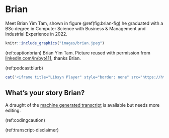 # Brian {#brian}

Meet Brian Yim Tam, shown in figure \@ref(fig:brian-fig) he graduated with a BSc degree in Computer Science with Business & Management and Industrial Experience in 2022.

```r
knitr::include_graphics("images/brian.jpeg")
```
(ref:captionbrian) Brian Yim Tam. Picture reused with permission from [linkedin.com/in/byt411](hhttps://www.linkedin.com/in/byt411/), thanks Brian.

(ref:podcastblurb)

```r
cat('<iframe title="Libsyn Player" style="border: none" src="https://html5-player.libsyn.com/embed/episode/id/23796200/height/90/theme/custom/thumbnail/yes/direction/forward/render-playlist/no/custom-color/000000/" height="90" width="100%" scrolling="no"  allowfullscreen="" webkitallowfullscreen="true" mozallowfullscreen="true" oallowfullscreen="true" msallowfullscreen="true" style="border: none;"></iframe>')
```

## What's your story Brian? {#brian-story}


A draught of the [machine generated transcript](https://github.com/dullhunk/cdyf/blob/master/23-brian.md) is available but needs more editing.

::: {.rmdcaution}
(ref:codingcaution)

(ref:transcript-disclaimer)  


:::
